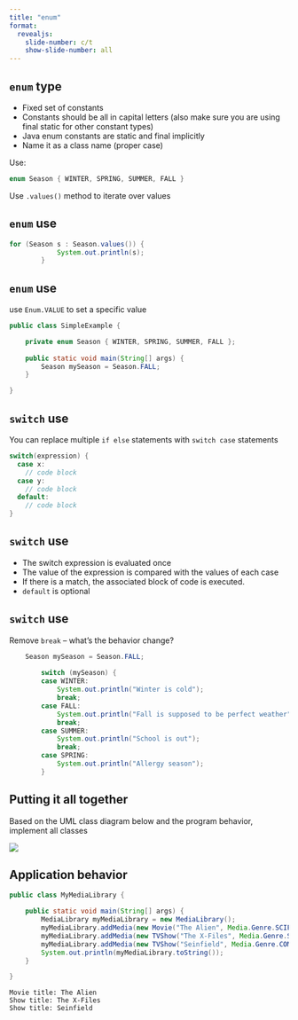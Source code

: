 ```yaml
---
title: "enum"
format:
  revealjs:
    slide-number: c/t
    show-slide-number: all
---
```


## `enum` type

* Fixed set of constants
* Constants should be all in capital letters (also make sure you are using final static for other constant types)
* Java enum constants are static and final implicitly
* Name it as a class name (proper case)

Use:
```java
enum Season { WINTER, SPRING, SUMMER, FALL } 
```

Use `.values()` method to iterate over values 

## `enum` use

```java
for (Season s : Season.values()) {
			System.out.println(s);
		}
```

## `enum` use

use `Enum.VALUE` to set a specific value

```java
public class SimpleExample {

	private enum Season { WINTER, SPRING, SUMMER, FALL };
	
	public static void main(String[] args) {
		Season mySeason = Season.FALL;
	}

}
```


## `switch` use

You can replace multiple `if else` statements with `switch case` statements

```java
switch(expression) {
  case x:
    // code block
  case y:
    // code block
  default:
    // code block
}
```

## `switch` use

* The switch expression is evaluated once
* The value of the expression is compared with the values of each case
* If there is a match, the associated block of code is executed.
* `default` is optional

## `switch` use

Remove `break` -- what's the behavior change?

```java
    Season mySeason = Season.FALL;
		
		switch (mySeason) {
		case WINTER:
			System.out.println("Winter is cold");
			break;
		case FALL:
			System.out.println("Fall is supposed to be perfect weather");
			break;
		case SUMMER:
			System.out.println("School is out");
			break;
		case SPRING:
			System.out.println("Allergy season");
		}
```

## Putting it all together

Based on the UML class diagram below and the program behavior, implement all classes

![](images/media-library-uml.png)

## Application behavior

```java
public class MyMediaLibrary {

	public static void main(String[] args) {
		MediaLibrary myMediaLibrary = new MediaLibrary();
		myMediaLibrary.addMedia(new Movie("The Alien", Media.Genre.SCIFI));
		myMediaLibrary.addMedia(new TVShow("The X-Files", Media.Genre.SCIFI));
		myMediaLibrary.addMedia(new TVShow("Seinfield", Media.Genre.COMEDY));
		System.out.println(myMediaLibrary.toString());	
	}

}
```

```
Movie title: The Alien
Show title: The X-Files
Show title: Seinfield
```